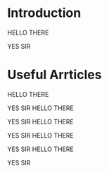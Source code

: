 # Introduction

HELLO THERE

YES SIR

# Useful Arrticles

HELLO THERE

YES SIR
HELLO THERE

YES SIR
HELLO THERE

YES SIR
HELLO THERE

YES SIR
HELLO THERE

YES SIR

